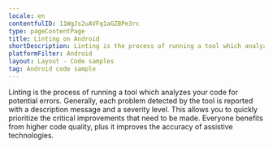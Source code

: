 ```yaml
---
locale: en
contentfulID: 11WgJs2uAVFq1aGZBPe3rc
type: pageContentPage
title: Linting on Android
shortDescription: Linting is the process of running a tool which analyzes your code for potential errors.
platformFilter: Android
layout: Layout - Code samples
tag: Android code sample
---
```


Linting is the process of running a tool which analyzes your code for potential errors. Generally, each problem detected by the tool is reported with a description message and a severity level. This allows you to quickly prioritize the critical improvements that need to be made. Everyone benefits from higher code quality, plus it improves the accuracy of assistive technologies.

<CodeSample id="linting" locale="en" platform="android"/>